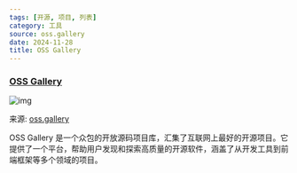 ```yaml
---
tags: [开源, 项目, 列表]
category: 工具
source: oss.gallery
date: 2024-11-28
title: OSS Gallery
---
```


### [OSS Gallery](https://oss.gallery/)

![img](https://img.mengpeng.tech/i/2024/11/28/6748623976e0a.webp)

来源: [oss.gallery](https://oss.gallery/)

OSS Gallery 是一个众包的开放源码项目库，汇集了互联网上最好的开源项目。它提供了一个平台，帮助用户发现和探索高质量的开源软件，涵盖了从开发工具到前端框架等多个领域的项目。
